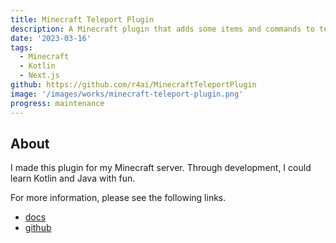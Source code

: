 ```yaml
---
title: Minecraft Teleport Plugin
description: A Minecraft plugin that adds some items and commands to teleport players.
date: '2023-03-16'
tags:
  - Minecraft
  - Kotlin
  - Next.js
github: https://github.com/r4ai/MinecraftTeleportPlugin
image: '/images/works/minecraft-teleport-plugin.png'
progress: maintenance
---
```


## About

I made this plugin for my Minecraft server.
Through development, I could learn Kotlin and Java with fun.

For more information, please see the following links.

- [docs](https://minecraft-teleport-plugin-docs.vercel.app)
- [github](https://github.com/r4ai/MinecraftTeleportPlugin)
